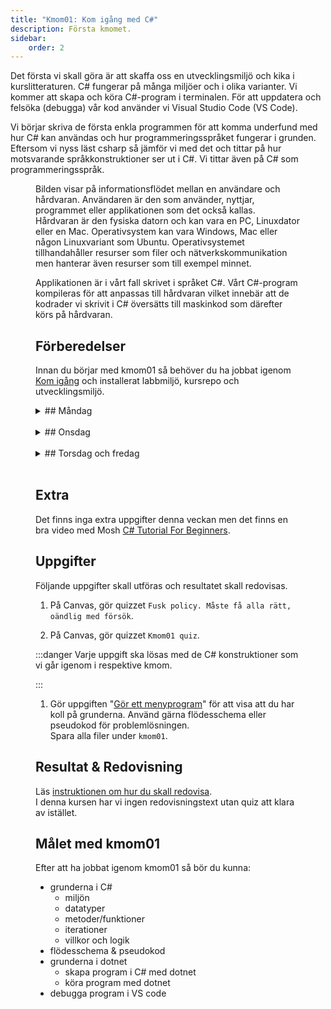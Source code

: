 ```yaml
---
title: "Kmom01: Kom igång med C#"
description: Första kmomet.
sidebar:
    order: 2
---
```




Det första vi skall göra är att skaffa oss en utvecklingsmiljö och kika i kurslitteraturen. C# fungerar på många miljöer och i olika varianter. Vi kommer att skapa och köra C#-program i terminalen. För att uppdatera och felsöka (debugga) vår kod använder vi Visual Studio Code (VS Code).

Vi börjar skriva de första enkla programmen för att komma underfund med hur C# kan användas och hur programmeringsspråket fungerar i grunden. Eftersom vi nyss läst csharp så jämför vi med det och tittar på hur motsvarande språkkonstruktioner ser ut i C#. Vi tittar även på C# som programmeringsspråk.

<Figure
    src={var1Image}
    caption="Informationsflödet mellan en användare och hårdvaran."
    width="450px"
/>

Bilden visar på informationsflödet mellan en användare och hårdvaran. Användaren är den som använder, nyttjar, programmet eller applikationen som det också kallas. Hårdvaran är den fysiska datorn och kan vara en PC, Linuxdator eller en Mac. Operativsystem kan vara Windows, Mac eller någon Linuxvariant som Ubuntu. Operativsystemet tillhandahåller resurser som filer och nätverkskommunikation men hanterar även resurser som till exempel minnet.

Applikationen är i vårt fall skrivet i språket C#. Vårt C#-program kompileras för att anpassas till hårdvaran vilket innebär att de kodrader vi skrivit i C# översätts till maskinkod som därefter körs på hårdvaran.


## Förberedelser

Innan du börjar med kmom01 så behöver du ha jobbat igenom [Kom igång](../) och installerat labbmiljö, kursrepo och utvecklingsmiljö.
<br/>


<details>
<summary>
## Måndag
</summary>

:::tip
När du ska jobba med kursen är det lättast om du öppnar VS Code från terminalen innan du börjar jobba.

```bash
cd dbwebb-kurser/csharp-<din akronym>
code .
```

Använd `practice` mappen i kmom01 katalogen för att skriva övningskod.
:::


### Intro till csharp

I kursen kommer vi använda boken [C# 12.0 in a Nutshell: The Definitive Reference av Joseph Albahari](../../laromaterial/böcker/). Det är en omfattande referensbok som täcker alla aspekter av C#-programmering, från grundläggande till avancerade ämnen. Vi nöjer med de grundläggande kapitlen i boken men här finns information även för den avancerade programmeraren.

Boken kommer inte passa allas lärandestil eller så förklaras sakerna inte på det sättet att du förstår det. Det är helt okej. Det finns många andra resurser och böcker som du kan använda för att lära dig C#. Det är OK att använda andra resurser och böcker. Det viktiga är att du hittar något som passar dig och din lärande stil.

:::tip
När du läser boken så är det viktigt att ha en online kompilator öppen och köra koden i boken parallellt. Det är ett bra sätt att lära sig och förstå hur csharp fungerar. Att **endast** läsa boken utan att köra koden är inte tillräckligt. Det är viktigt att du kör koden och testar den själva så du förstår den.
:::


#### Att göra

<Steps>
1. Läs igenom "[C# - vad är det för språk?](/website/laromaterial/kmom01/csharpinfo)".

1. Läs och jobba igenom "[Python till C#](/website/laromaterial/kmom01/pythontillcsharp)". Testa gärna i [C# online kompilator](https://dotnetfiddle.net/) (glöm ej att välja senaste kompilatorn i menyn till vänster). Skriv din kodsnutt inuti Main()-metoden.

1. Läs och jobba igenom "[Mer C#](/website/laromaterial/kmom01/mercsharp)". Testa gärna i [C# online kompilator](https://dotnetfiddle.net/) (glöm ej att välja senaste kompilatorn i menyn till vänster). Skriv din kodsnutt inuti Main()-metoden.

1. Kom igång med din första C#-app tillsammans med artikeln [SkapaApp](/website/laromaterial/kmom01/skapaapp).

1. Läs igenom följande kapitel i boken **C# 12.0 in a Nutshell: The Definitive Reference**:
    * kapitel 2 C# Language Basics  
    Det är mycket information i kapitel 2, läs i omgångar eller använd som uppslagsbok.

</Steps>


</details>
<br/>




<details>
<summary>
## Onsdag
</summary>
Jobba igenom [seminarium kmom01](/website/laromaterial/seminarium/kmom01). Det görs på onsdagens lektion.
</details>
<br/>





<details>
<summary>
## Torsdag och fredag
</summary>


### Att göra
<Steps>

1. Gör ett enkelt menyprogram tillsammans med artikeln [SkapaMenyApp](/website/laromaterial/kmom01/skapamenyapp).

1. Lös uppgifterna under [Uppgifter](#uppgifter).

</Steps>

### Öva

Nu har du jobbat igenom det förbereda materialet för veckan. Förhoppningsvis har du inte använt upp alla 20h än. Använd resten av tiden till att öva på det du har lärt dig.

#### Interaktiva övningar och tutorials

* [Microsoft Learn – C#](https://learn.microsoft.com/dotnet/csharp/)  
Officiella guider och interaktiva kodexempel direkt i webbläsaren. Bra om du vill lära dig rätt från källan.
* [Exercism](https://exercism.org/tracks/csharp)  
Gratis, massor av små övningar där du får feedback av communityn. Perfekt för att träna problemlösning i C#.
* [Codewars](https://www.codewars.com/)  
Gamifierat – lös problem ("kata") och gå upp i nivå. Bra för att öva logik och algoritmer i C#.
* [LeetCode](https://leetcode.com/)  
Inriktat på algoritmer, datastrukturer och problemlösning. Väldigt bra om du vill bli stark på intervjufrågor och mer avancerad kodning.

#### Lekfulla/övningsvänliga sidor

* [Codingame](https://www.codingame.com/)  
Lös problem genom att styra spel med C#. Roligare än vanliga uppgifter om du gillar spel.
* [Dotnetfiddle](https://dotnetfiddle.net/)  
Online-editor för C#, där du snabbt kan skriva och testa kod utan att installera något.

</details>
<br/>


## Extra

Det finns inga extra uppgifter denna veckan men det finns en bra video med Mosh [C# Tutorial For Beginners](https://www.youtube.com/watch?v=gfkTfcpWqAY&ab_channel=ProgrammingwithMosh).


## Uppgifter

Följande uppgifter skall utföras och resultatet skall redovisas.

1. På Canvas, gör quizzet `Fusk policy. Måste få alla rätt, oändlig med försök`.

1. På Canvas, gör quizzet `Kmom01 quiz`.


:::danger
Varje uppgift ska lösas med de C# konstruktioner som vi går igenom i respektive kmom.

:::
1. Gör uppgiften "[Gör ett menyprogram](/website/laromaterial/uppgift/kmom01)" för att visa att du har koll på grunderna. Använd gärna flödesschema eller pseudokod för problemlösningen.  
Spara alla filer under `kmom01`.



## Resultat & Redovisning

Läs [instruktionen om hur du skall redovisa](/website/laromaterial/instruktion/resultat-och-redovisning).  
I denna kursen har vi ingen redovisningstext utan quiz att klara av istället.


## Målet med kmom01

Efter att ha jobbat igenom kmom01 så bör du kunna:

- grunderna i C#
  - miljön
  - datatyper
  - metoder/funktioner
  - iterationer
  - villkor och logik
- flödesschema & pseudokod
- grunderna i dotnet
  - skapa program i C# med dotnet
  - köra program med dotnet
- debugga program i VS code
